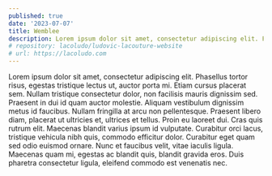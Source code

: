 ```yaml
---
published: true
date: '2023-07-07'
title: Wemblee
description: Lorem ipsum dolor sit amet, consectetur adipiscing elit. Fusce nec lobortis ex. Maecenas scelerisque at dolor eu laoreet.
# repository: lacoludo/ludovic-lacouture-website
# url: https://lacoludo.com
---
```


Lorem ipsum dolor sit amet, consectetur adipiscing elit. Phasellus tortor risus, egestas tristique lectus ut, auctor porta mi. Etiam cursus placerat sem. Nullam tristique consectetur dolor, non facilisis mauris dignissim sed. Praesent in dui id quam auctor molestie. Aliquam vestibulum dignissim metus id faucibus. Nullam fringilla at arcu non pellentesque. Praesent libero diam, placerat ut ultricies et, ultrices et tellus. Proin eu laoreet dui. Cras quis rutrum elit. Maecenas blandit varius ipsum id vulputate. Curabitur orci lacus, tristique vehicula nibh quis, commodo efficitur dolor. Curabitur eget quam sed odio euismod ornare. Nunc et faucibus velit, vitae iaculis ligula. Maecenas quam mi, egestas ac blandit quis, blandit gravida eros. Duis pharetra consectetur ligula, eleifend commodo est venenatis nec.

